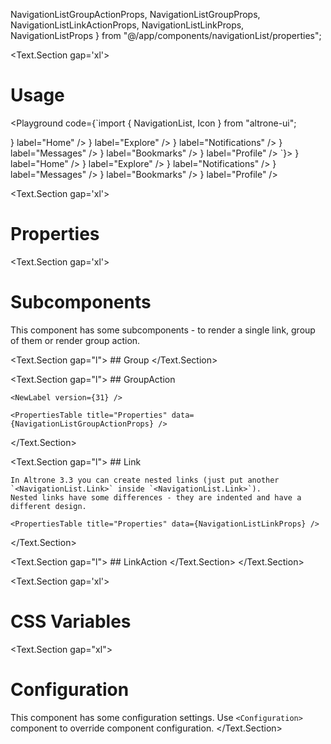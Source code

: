   NavigationListGroupActionProps,
  NavigationListGroupProps, NavigationListLinkActionProps,
  NavigationListLinkProps,
  NavigationListProps
} from "@/app/components/navigationList/properties";

<BluePrint title="NavigationList" description="This component is used to render a navigation throughout your application" />

<Text.Section gap='xl'>
  # Usage

  <Playground code={`import { NavigationList, Icon } from "altrone-ui";

<NavigationList>
  <NavigationList.Link icon={<Icon i="home" />} label="Home" />
  <NavigationList.Link icon={<Icon i="search" />} label="Explore" />
  <NavigationList.Link icon={<Icon i="notifications" />} label="Notifications" />
  <NavigationList.Link icon={<Icon i="email" />} label="Messages" />
  <NavigationList.Link icon={<Icon i="bookmark_border" />} label="Bookmarks" />
  <NavigationList.Link icon={<Icon i="account_circle" />} label="Profile" />
  <NavigationList.Link label="More" />
</NavigationList>
`}>
      <NavigationList>
        <NavigationList.Link icon={<Icon i="home" />} label="Home" />
        <NavigationList.Link icon={<Icon i="search" />} label="Explore" />
        <NavigationList.Link icon={<Icon i="notifications" />} label="Notifications" />
        <NavigationList.Link icon={<Icon i="email" />} label="Messages" />
        <NavigationList.Link icon={<Icon i="bookmark_border" />} label="Bookmarks" />
        <NavigationList.Link icon={<Icon i="account_circle" />} label="Profile" />
        <NavigationList.Link label="More" />
      </NavigationList>
    </Playground>
</Text.Section>

<Text.Section gap='xl'>
  # Properties
  <PropertiesTable title="Properties" data={NavigationListProps} />
</Text.Section>

<Text.Section gap='xl'>
  # Subcomponents
  This component has some subcomponents - to render a single link, group of them or render group action.

  <Text.Section gap="l">
    ## Group
    <PropertiesTable title="Properties" data={NavigationListGroupProps} />
  </Text.Section>

  <Text.Section gap="l">
    ## GroupAction

    <NewLabel version={31} />

    <PropertiesTable title="Properties" data={NavigationListGroupActionProps} />

  </Text.Section>

  <Text.Section gap="l">
    ## Link

    In Altrone 3.3 you can create nested links (just put another `<NavigationList.Link>` inside `<NavigationList.Link>`).
    Nested links have some differences - they are indented and have a different design.

    <PropertiesTable title="Properties" data={NavigationListLinkProps} />

  </Text.Section>

  <Text.Section gap="l">
    ## LinkAction
    <NewLabel version={32} />
    <PropertiesTable title="Properties" data={NavigationListLinkActionProps} />
  </Text.Section>
</Text.Section>

<Text.Section gap='xl'>
  # CSS Variables
  <CSSVariablesList data={NavigationListCSSVariables} />
</Text.Section>

<Text.Section gap="xl">
  # Configuration
  This component has some configuration settings. Use `<Configuration>` component to override component configuration.
  <ConfigTable filter="navigationList." />
</Text.Section>
